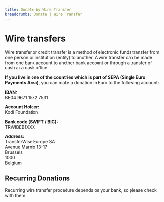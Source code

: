 ```yaml
---
title: Donate by Wire Transfer
breadcrumbs: Donate | Wire Transfer
---
```


# Wire transfers

Wire transfer or credit transfer is a method of electronic funds transfer from one person or institution (entity) to another. A wire transfer can be made from one bank account to another bank account or through a transfer of cash at a cash office.

**If you live in one of the countries which is part of SEPA (Single Euro Payments Area)**, you can make a donation in Euro to the following account:

**IBAN:**  
BE04 9671 1572 7531

**Account Holder:**  
Kodi Foundation

**Bank code (SWIFT / BIC):**  
TRWIBEB1XXX

**Address:**  
TransferWise Europe SA  
Avenue Marnix 13-17  
Brussels  
1000  
Belgium

## Recurring Donations

Recurring wire transfer procedure depends on your bank, so please check with them.